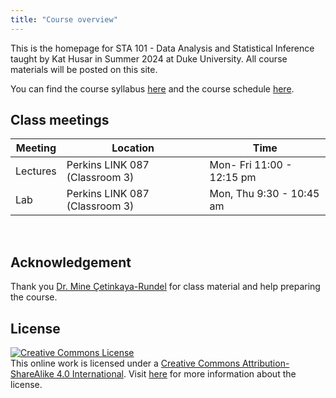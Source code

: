 ```yaml
---
title: "Course overview"
---
```


This is the homepage for STA 101 - Data Analysis and Statistical Inference taught by Kat Husar in Summer 2024 at Duke University.  All course materials will be posted on this site.

You can find the course syllabus [here](/Syllabus) and the course schedule [here](/).

## Class meetings

| Meeting  | Location                       | Time                      |
|----------|--------------------------------|---------------------------|
| Lectures | Perkins LINK 087 (Classroom 3) | Mon- Fri 11:00 - 12:15 pm |
| Lab      | Perkins LINK 087 (Classroom 3) | Mon, Thu 9:30 - 10:45 am  |

<br>

## **Acknowledgement**
Thank you [Dr. Mine Çetinkaya-Rundel](http://mine-cr.com/) for class material and help preparing the course.

## **License**

[![Creative Commons License](https://licensebuttons.net/l/by-sa/4.0/88x31.png){alt="Creative Commons License"}](https://creativecommons.org/licenses/by-sa/4.0/)\
This online work is licensed under a [Creative Commons Attribution-ShareAlike 4.0 International](https://creativecommons.org/licenses/by-sa/4.0/). Visit [here](https://github.com/dukestatsciintrods/blob/master/LICENSE.md) for more information about the license.
